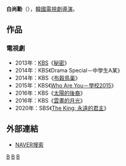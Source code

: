 {{Unreferenced|time=2016-08-19T03:01:52+00:00}}
{{藝人
| 姓名     = 白尚勳 
| 類型     = 導演
| 圖片     = 
| 圖片尺寸 = 
| 圖片簡介 = 
| 原名     = 
| 外文名   = 백상훈
| 外文     = ko
| 羅馬拼音 = Baek Sang Hoon
| 英文名   = 
| 綽號     = 
| 其他藝名 = 
| 國籍     = {{ROK}}
| 民族     = 
| 籍貫     = 
| 出生日期 = 
| 出生地點 = 
| 職業     = [[導演|導演]]
| 語言     = [[韓語|韓語]]
| 教育程度 = 
| 出身地   = 
| 出道作   = 
| 出道日期 = 2005年
| 經紀公司 = [[韓國放送公社|KBS]]
| 代表作   = 
| 活躍年代 = 
}}

'''白尚勳'''（{{lang-ko|'''백상훈'''}}），[[韓國|韓國]][[電視劇|電視劇]][[導演|導演]]。
== 作品 ==
=== 電視劇 ===
*2013年：[[韓國放送公社|KBS]]《[[秘密_(2013年電視劇)|秘密]]》
*2014年：KBS《Drama Special－中學生A某》
*2014年：KBS《[[布穀鳥巢|布穀鳥巢]]》
*2015年：KBS《[[Who_Are_You－學校2015|Who Are You－學校2015]]》
*2016年：KBS《[[太陽的後裔|太陽的後裔]]》
*2016年：KBS《[[雲畫的月光|雲畫的月光]]》
*2020年：SBS《[[The_King：永遠的君主|The King: 永遠的君主]]》

== 外部連結 ==
*[http://people.search.naver.com/search.naver?where=nexearch&query=%EB%B0%B1%EC%83%81%ED%9B%88&sm=tab_etc&ie=utf8&key=PeopleService&os=482914 NAVER搜索] {{Wayback|url=http://people.search.naver.com/search.naver?where=nexearch&query=%EB%B0%B1%EC%83%81%ED%9B%88&sm=tab_etc&ie=utf8&key=PeopleService&os=482914 |date=20160304092212 }}{{ko}}
{{KBS學校系列}}
[[Category:韓國導演|B]]
[[Category:韓國電視劇導演|B]]
[[Category:白姓|B]]